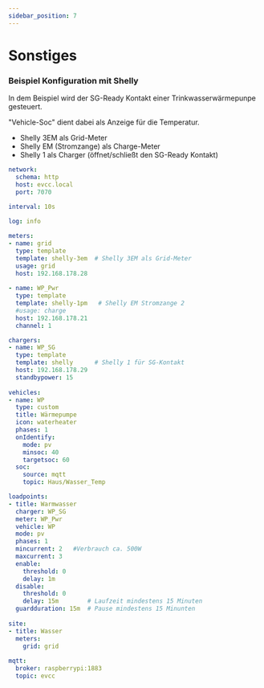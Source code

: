 ```yaml
---
sidebar_position: 7
---
```



# Sonstiges


### Beispiel Konfiguration mit Shelly

In dem Beispiel wird der SG-Ready Kontakt einer Trinkwasserwärmepunpe gesteuert.

"Vehicle-Soc" dient dabei als Anzeige für die Temperatur.

- Shelly 3EM als Grid-Meter
- Shelly EM (Stromzange) als Charge-Meter
- Shelly 1 als Charger (öffnet/schließt den SG-Ready Kontakt)


```yaml
network:
  schema: http
  host: evcc.local
  port: 7070

interval: 10s  
 
log: info

meters:
- name: grid
  type: template
  template: shelly-3em  # Shelly 3EM als Grid-Meter
  usage: grid
  host: 192.168.178.28
 
- name: WP_Pwr 
  type: template
  template: shelly-1pm   # Shelly EM Stromzange 2 
  #usage: charge
  host: 192.168.178.21
  channel: 1

chargers:
- name: WP_SG
  type: template
  template: shelly      # Shelly 1 für SG-Kontakt
  host: 192.168.178.29
  standbypower: 15
     
vehicles:
- name: WP
  type: custom
  title: Wärmepumpe
  icon: waterheater
  phases: 1 
  onIdentify:
    mode: pv
    minsoc: 40     
    targetsoc: 60
  soc:   
    source: mqtt
    topic: Haus/Wasser_Temp 

loadpoints:
- title: Warmwasser
  charger: WP_SG
  meter: WP_Pwr
  vehicle: WP
  mode: pv
  phases: 1
  mincurrent: 2   #Verbrauch ca. 500W
  maxcurrent: 3
  enable:             
    threshold: 0
    delay: 1m  
  disable:            
    threshold: 0    
    delay: 15m        # Laufzeit mindestens 15 Minuten
  guardduration: 15m  # Pause mindestens 15 Minunten
             
site:
- title: Wasser
  meters:
    grid: grid
 
mqtt:
  broker: raspberrypi:1883
  topic: evcc

```

